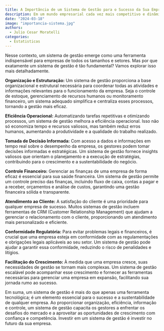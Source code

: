 ---
title: A Importância de um Sistema de Gestão para o Sucesso da Sua Empresa 
description: Em um mundo empresarial cada vez mais competitivo e dinâmico, a eficiência operacional e a tomada de decisões informadas são cruciais para o sucesso de qualquer empreendimento.
date: "2024-03-18"
image: "importancia-sistema.jpg"
authors:
  - Julio Cesar Moratelli
categories:
  - Estatisticas
---


Nesse contexto, um sistema de gestão emerge como uma ferramenta indispensável para empresas de todos os tamanhos e setores. Mas por que exatamente um sistema de gestão é tão fundamental? Vamos explorar isso mais detalhadamente.

**Organização e Estruturação:**
Um sistema de gestão proporciona a base organizacional e estrutural necessária para coordenar todas as atividades e informações relevantes para o funcionamento da empresa. Seja o controle de estoque, gerenciamento de recursos humanos ou monitoramento financeiro, um sistema adequado simplifica e centraliza esses processos, tornando a gestão mais eficaz.

**Eficiência Operacional:**
Automatizando tarefas repetitivas e otimizando processos, um sistema de gestão melhora a eficiência operacional. Isso não só economiza tempo e recursos valiosos, mas também reduz erros humanos, aumentando a produtividade e a qualidade do trabalho realizado.

**Tomada de Decisão Informada:**
Com acesso a dados e informações em tempo real sobre o desempenho da empresa, os gestores podem tomar decisões informadas e estratégicas. Um sistema de gestão fornece insights valiosos que orientam o planejamento e a execução de estratégias, contribuindo para o crescimento e a sustentabilidade do negócio.

**Controle Financeiro:**
Gerenciar as finanças de uma empresa de forma eficaz é essencial para sua saúde financeira. Um sistema de gestão permite um controle preciso das finanças, incluindo fluxo de caixa, contas a pagar e a receber, orçamentos e análise de custos, garantindo uma gestão financeira sólida e transparente.

**Atendimento ao Cliente:**
A satisfação do cliente é uma prioridade para qualquer empresa de sucesso. Muitos sistemas de gestão incluem ferramentas de CRM (Customer Relationship Management) que ajudam a gerenciar o relacionamento com o cliente, proporcionando um atendimento mais personalizado e eficiente.

**Conformidade Regulatória:**
Para evitar problemas legais e financeiros, é crucial que uma empresa esteja em conformidade com as regulamentações e obrigações legais aplicáveis ao seu setor. Um sistema de gestão pode ajudar a garantir essa conformidade, reduzindo o risco de penalidades e litígios.

**Facilitação do Crescimento:**
À medida que uma empresa cresce, suas necessidades de gestão se tornam mais complexas. Um sistema de gestão escalável pode acompanhar esse crescimento e fornecer as ferramentas necessárias para gerenciar uma empresa em expansão, facilitando sua jornada rumo ao sucesso.

Em suma, um sistema de gestão é mais do que apenas uma ferramenta tecnológica; é um elemento essencial para o sucesso e a sustentabilidade de qualquer empresa. Ao proporcionar organização, eficiência, informação e controle, um sistema de gestão capacita os gestores a enfrentar os desafios do mercado e a aproveitar as oportunidades de crescimento com confiança e competência. Investir em um sistema de gestão é investir no futuro da sua empresa.
